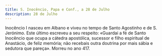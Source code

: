 ```yaml
---
title: S. Inocêncio, Papa e Conf., a 28 de Julho
description: 28 de Julho
---
```


<aside>
  Inocêncio I nasceu em Albano e viveu no tempo de Santo Agostinho e de S.
  Jerónimo. Este último escreveu a seu respeito: «Guardai a fé de Santo
  Inocêncio que ocupa a cátedra apostólica, sucessor e filho espiritual de
  Anastácio, de feliz memória; não recebais outra doutrina por mais sábia e
  sedutora que pareça». Morreu no ano 417.
</aside>


<Missa />
